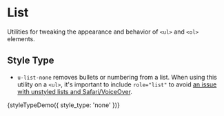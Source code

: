 
<Meta title="Utilities/List" />

# List

Utilities for tweaking the appearance and behavior of `<ul>` and `<ol>` elements.

## Style Type

- `u-list-none` removes bullets or numbering from a list. When using this utility on a `<ul>`, it's important to include `role="list"` to avoid [an issue with unstyled lists and Safari/VoiceOver](https://www.scottohara.me/blog/2019/01/12/lists-and-safari.html).

<Preview>
  <Story name="None" height="160px">
    {styleTypeDemo({ style_type: 'none' })}
  </Story>
</Preview>
